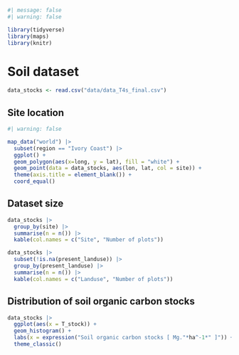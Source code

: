 ```r
#| message: false
#| warning: false

library(tidyverse)
library(maps)
library(knitr)
```

# Soil dataset {.unnumbered}

```r
data_stocks <- read.csv("data/data_T4s_final.csv")
```

## Site location

```r
#| warning: false

map_data("world") |> 
  subset(region == "Ivory Coast") |> 
  ggplot() +
  geom_polygon(aes(x=long, y = lat), fill = "white") + 
  geom_point(data = data_stocks, aes(lon, lat, col = site)) +
  theme(axis.title = element_blank()) +
  coord_equal() 
```

## Dataset size

```r
data_stocks |> 
  group_by(site) |> 
  summarise(n = n()) |> 
  kable(col.names = c("Site", "Number of plots"))

data_stocks |> 
  subset(!is.na(present_landuse)) |> 
  group_by(present_landuse) |> 
  summarise(n = n()) |> 
  kable(col.names = c("Landuse", "Number of plots"))
```

## Distribution of soil organic carbon stocks

```r
data_stocks |> 
  ggplot(aes(x = T_stock)) + 
  geom_histogram() +
  labs(x = expression("Soil organic carbon stocks [ Mg."*ha^-1*" ]")) +
  theme_classic()
```
